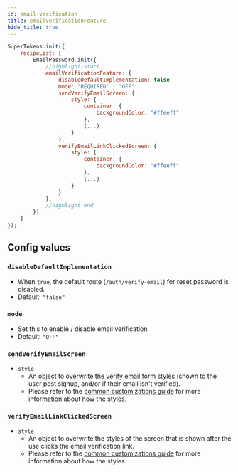 ```yaml
---
id: email-verification
title: emailVerificationFeature
hide_title: true
---
```


```jsx
SuperTokens.init({
    recipeList: [
        EmailPassword.init({
            //highlight-start
            emailVerificationFeature: {
                disableDefaultImplementation: false
                mode: "REQUIRED" | "OFF",
                sendVerifyEmailScreen: {
                    style: {
                        container: {
                            backgroundColor: "#ffeeff"
                        },
                        (...)
                    }
                },
                verifyEmailLinkClickedScreen: {
                    style: {
                        container: {
                            backgroundColor: "#ffeeff"
                        },
                        (...)
                    }
                }
            },
            //highlight-end
        })
    ]
});
```

## Config values

### `disableDefaultImplementation`
- When `true`, the default route (`/auth/verify-email`) for reset password is disabled.
- Default: `"false"`

### `mode`
- Set this to enable / disable email verification
- Default: `"OFF"`

### `sendVerifyEmailScreen`
- `style` 
    - An object to overwrite the verify email form styles (shown to the user post signup, and/or if their email isn't verified). 
    - Please refer to the [common customizations guide](/docs/emailpassword/common-customizations/styling/changing-style) for more information about how the styles.

### `verifyEmailLinkClickedScreen`
- `style` 
    - An object to overwrite the styles of the screen that is shown after the use clicks the email verification link.
    - Please refer to the [common customizations guide](/docs/emailpassword/common-customizations/styling/changing-style) for more information about how the styles.